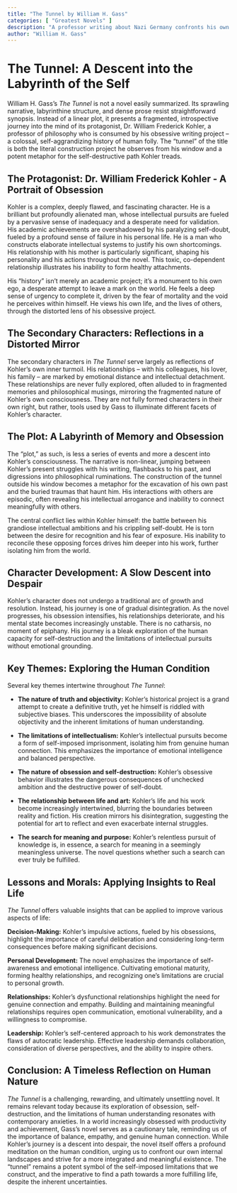 ```yaml
---
title: "The Tunnel by William H. Gass"
categories: [ "Greatest Novels" ]
description: "A professor writing about Nazi Germany confronts his own prejudices and darkness."
author: "William H. Gass"
---
```

# The Tunnel: A Descent into the Labyrinth of the Self

William H. Gass's *The Tunnel* is not a novel easily summarized. Its sprawling narrative, labyrinthine structure, and dense prose resist straightforward synopsis.  Instead of a linear plot, it presents a fragmented, introspective journey into the mind of its protagonist, Dr. William Frederick Kohler, a professor of philosophy who is consumed by his obsessive writing project – a colossal, self-aggrandizing history of human folly.  The "tunnel" of the title is both the literal construction project he observes from his window and a potent metaphor for the self-destructive path Kohler treads.

## The Protagonist: Dr. William Frederick Kohler - A Portrait of Obsession

Kohler is a complex, deeply flawed, and fascinating character.  He is a brilliant but profoundly alienated man, whose intellectual pursuits are fueled by a pervasive sense of inadequacy and a desperate need for validation.  His academic achievements are overshadowed by his paralyzing self-doubt, fueled by a profound sense of failure in his personal life. He is a man who constructs elaborate intellectual systems to justify his own shortcomings. His relationship with his mother is particularly significant, shaping his personality and his actions throughout the novel. This toxic, co-dependent relationship illustrates his inability to form healthy attachments.

His "history" isn't merely an academic project; it’s a monument to his own ego, a desperate attempt to leave a mark on the world. He feels a deep sense of urgency to complete it, driven by the fear of mortality and the void he perceives within himself.  He views his own life, and the lives of others, through the distorted lens of his obsessive project.

## The Secondary Characters: Reflections in a Distorted Mirror

The secondary characters in *The Tunnel* serve largely as reflections of Kohler's own inner turmoil.  His relationships – with his colleagues, his lover, his family – are marked by emotional distance and intellectual detachment.  These relationships are never fully explored, often alluded to in fragmented memories and philosophical musings, mirroring the fragmented nature of Kohler's own consciousness.  They are not fully formed characters in their own right, but rather, tools used by Gass to illuminate different facets of Kohler’s character.

## The Plot: A Labyrinth of Memory and Obsession

The "plot," as such, is less a series of events and more a descent into Kohler's consciousness. The narrative is non-linear, jumping between Kohler's present struggles with his writing, flashbacks to his past, and digressions into philosophical ruminations.  The construction of the tunnel outside his window becomes a metaphor for the excavation of his own past and the buried traumas that haunt him. His interactions with others are episodic, often revealing his intellectual arrogance and inability to connect meaningfully with others.

The central conflict lies within Kohler himself: the battle between his grandiose intellectual ambitions and his crippling self-doubt.  He is torn between the desire for recognition and his fear of exposure.  His inability to reconcile these opposing forces drives him deeper into his work, further isolating him from the world.

## Character Development: A Slow Descent into Despair

Kohler's character does not undergo a traditional arc of growth and resolution. Instead, his journey is one of gradual disintegration. As the novel progresses, his obsession intensifies, his relationships deteriorate, and his mental state becomes increasingly unstable.  There is no catharsis, no moment of epiphany.  His journey is a bleak exploration of the human capacity for self-destruction and the limitations of intellectual pursuits without emotional grounding.


## Key Themes: Exploring the Human Condition

Several key themes intertwine throughout *The Tunnel*:

* **The nature of truth and objectivity:** Kohler's historical project is a grand attempt to create a definitive truth, yet he himself is riddled with subjective biases.  This underscores the impossibility of absolute objectivity and the inherent limitations of human understanding.

* **The limitations of intellectualism:** Kohler's intellectual pursuits become a form of self-imposed imprisonment, isolating him from genuine human connection. This emphasizes the importance of emotional intelligence and balanced perspective.

* **The nature of obsession and self-destruction:** Kohler’s obsessive behavior illustrates the dangerous consequences of unchecked ambition and the destructive power of self-doubt.

* **The relationship between life and art:** Kohler's life and his work become increasingly intertwined, blurring the boundaries between reality and fiction.  His creation mirrors his disintegration, suggesting the potential for art to reflect and even exacerbate internal struggles.

* **The search for meaning and purpose:** Kohler's relentless pursuit of knowledge is, in essence, a search for meaning in a seemingly meaningless universe. The novel questions whether such a search can ever truly be fulfilled.

## Lessons and Morals: Applying Insights to Real Life

*The Tunnel* offers valuable insights that can be applied to improve various aspects of life:

**Decision-Making:** Kohler's impulsive actions, fueled by his obsessions, highlight the importance of careful deliberation and considering long-term consequences before making significant decisions.

**Personal Development:** The novel emphasizes the importance of self-awareness and emotional intelligence.  Cultivating emotional maturity, forming healthy relationships, and recognizing one's limitations are crucial to personal growth.

**Relationships:** Kohler's dysfunctional relationships highlight the need for genuine connection and empathy.  Building and maintaining meaningful relationships requires open communication, emotional vulnerability, and a willingness to compromise.

**Leadership:** Kohler's self-centered approach to his work demonstrates the flaws of autocratic leadership. Effective leadership demands collaboration, consideration of diverse perspectives, and the ability to inspire others.

## Conclusion: A Timeless Reflection on Human Nature

*The Tunnel* is a challenging, rewarding, and ultimately unsettling novel. It remains relevant today because its exploration of obsession, self-destruction, and the limitations of human understanding resonates with contemporary anxieties.  In a world increasingly obsessed with productivity and achievement, Gass's novel serves as a cautionary tale, reminding us of the importance of balance, empathy, and genuine human connection. While Kohler's journey is a descent into despair, the novel itself offers a profound meditation on the human condition, urging us to confront our own internal landscapes and strive for a more integrated and meaningful existence.  The "tunnel" remains a potent symbol of the self-imposed limitations that we construct, and the imperative to find a path towards a more fulfilling life, despite the inherent uncertainties.

